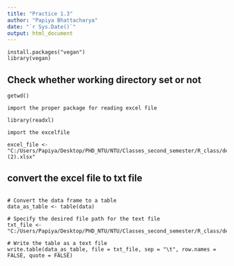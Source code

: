 ---
title: "Practice 1.3"
author: "Papiya Bhattacharya"
date: "`r Sys.Date()`"
output: html_document
---

```
install.packages("vegan")
library(vegan)
```

## Check whether working directory set or not

 
```
getwd()

import the proper package for reading excel file

library(readxl)

import the excelfile

excel_file <- "C:/Users/Papiya/Desktop/PHD_NTU/NTU/Classes_second_semester/R_class/demo.w1/data/reef_fish (2).xlsx"

```
## convert the excel file to txt file

```

# Convert the data frame to a table
data_as_table <- table(data)

# Specify the desired file path for the text file
txt_file <- "C:/Users/Papiya/Desktop/PHD_NTU/NTU/Classes_second_semester/R_class/demo.w1/data/file.txt"

# Write the table as a text file
write.table(data_as_table, file = txt_file, sep = "\t", row.names = FALSE, quote = FALSE)
```

